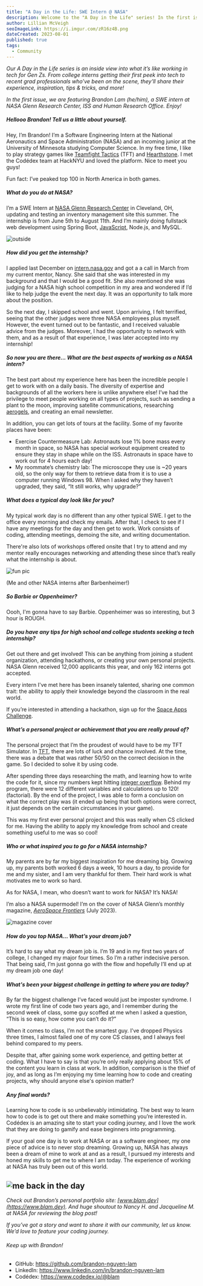 ```yaml
---
title: "A Day in the Life: SWE Intern @ NASA"
description: Welcome to the "A Day in the Life" series! In the first issue, we are spotlighting Brandon Lam, a Computer Science major at the University of Minnesota and a SWE Intern at NASA Glenn Research Center this summer.
author: Lillian McVeigh
seoImageLink: https://i.imgur.com/zR16z4B.png
dateCreated: 2023-08-01
published: true
tags:
  - Community
---
```


_Our A Day in the Life series is an inside view into what it’s like working in tech for Gen Zs. From college interns getting their first peek into tech to recent grad professionals who’ve been on the scene, they’ll share their experience, inspiration, tips & tricks, and more!_

_In the first issue, we are featuring Brandon Lam (he/him), a SWE intern at NASA Glenn Research Center, ISS and Human Research Office. Enjoy!_

##### Hellooo Brandon! Tell us a little about yourself.

Hey, I’m Brandon! I’m a Software Engineering Intern at the National Aeronautics and Space Administration (NASA) and an incoming junior at the University of Minnesota studying Computer Science. In my free time, I like to play strategy games like [Teamfight Tactics](https://en.wikipedia.org/wiki/Teamfight_Tactics) (TFT) and [Hearthstone](https://en.wikipedia.org/wiki/Hearthstone). I met the Codédex team at HackNYU and loved the platform. Nice to meet you guys!

Fun fact: I’ve peaked top 100 in North America in both games.

##### What do you do at NASA?

I’m a SWE Intern at [NASA Glenn Research Center](https://en.wikipedia.org/wiki/Glenn_Research_Center) in Cleveland, OH, updating and testing an inventory management site this summer. The internship is from June 5th to August 11th. And I’m mainly doing fullstack web development using Spring Boot, [JavaScript](https://www.codedex.io/javascript), Node.js, and MySQL.

![outside](https://imgur.com/gCSiTkL.png)

##### How did you get the internship?

I applied last December on [intern.nasa.gov](intern.nasa.gov) and got a a call in March from my current mentor, Nancy. She said that she was interested in my background and that I would be a good fit. She also mentioned she was judging for a NASA high school competition in my area and wondered if I’d like to help judge the event the next day. It was an opportunity to talk more about the position.

So the next day, I skipped school and went. Upon arriving, I felt terrified, seeing that the other judges were three NASA employees plus myself. However, the event turned out to be fantastic, and I received valuable advice from the judges. Moreover, I had the opportunity to network with them, and as a result of that experience, I was later accepted into my internship!

##### So now you are there... What are the best aspects of working as a NASA intern?

The best part about my experience here has been the incredible people I get to work with on a daily basis. The diversity of expertise and backgrounds of all the workers here is unlike anywhere else! I’ve had the privilege to meet people working on all types of projects, such as sending a plant to the moon, improving satellite communications, researching [aerogels](https://en.wikipedia.org/wiki/Aerogel), and creating an email newsletter.

In addition, you can get lots of tours at the facility. Some of my favorite places have been:

- Exercise Countermeasure Lab: Astronauts lose 1% bone mass every month in space, so NASA has special workout equipment created to ensure they stay in shape while on the ISS. Astronauts in space have to work out for 4 hours each day!
- My roommate’s chemistry lab: The microscope they use is ~20 years old, so the only way for them to retrieve data from it is to use a computer running Windows 98. When I asked why they haven’t upgraded, they said, “It still works, why upgrade?”

##### What does a typical day look like for you?

My typical work day is no different than any other typical SWE. I get to the office every morning and check my emails. After that, I check to see if I have any meetings for the day and then get to work. Work consists of coding, attending meetings, demoing the site, and writing documentation.

There're also lots of workshops offered onsite that I try to attend and my mentor really encourages networking and attending these since that’s really what the internship is about.

![fun pic](https://i.imgur.com/fDXvWSq.png)
<figcaption>(Me and other NASA interns after Barbenheimer!)</figcaption>

##### So Barbie or Oppenheimer?

Oooh, I'm gonna have to say Barbie. Oppenheimer was so interesting, but 3 hour is ROUGH.

##### Do you have any tips for high school and college students seeking a tech internship?

Get out there and get involved! This can be anything from joining a student organization, attending hackathons, or creating your own personal projects. NASA Glenn received 12,000 applicants this year, and only 162 interns got accepted. 

Every intern I've met here has been insanely talented, sharing one common trait: the ability to apply their knowledge beyond the classroom in the real world.

If you’re interested in attending a hackathon, sign up for the [Space Apps Challenge](https://www.spaceappschallenge.org).

##### What’s a personal project or achievement that you are really proud of?

The personal project that I’m the proudest of would have to be my TFT Simulator. In [TFT](https://en.wikipedia.org/wiki/Teamfight_Tactics), there are lots of luck and chance involved. At the time, there was a debate that was rather 50/50 on the correct decision in the game. So I decided to solve it by using code.

After spending three days researching the math, and learning how to write the code for it, since my numbers kept hitting [integer overflow](https://en.wikipedia.org/wiki/Integer_overflow). Behind my program, there were 12 different variables and calculations up to 120! (factorial). By the end of the project, I was able to form a conclusion on what the correct play was (it ended up being that both options were correct, it just depends on the certain circumstances in your game).
 
This was my first ever personal project and this was really when CS clicked for me. Having the ability to apply my knowledge from school and create something useful to me was so cool!

##### Who or what inspired you to go for a NASA internship?

My parents are by far my biggest inspiration for me dreaming big. Growing up, my parents both worked 6 days a week, 10 hours a day, to provide for me and my sister, and I am very thankful for them. Their hard work is what motivates me to work so hard. 

As for NASA, I mean, who doesn’t want to work for NASA? It’s NASA! 

I’m also a NASA supermodel! I’m on the cover of NASA Glenn’s monthly magazine, [_AeroSpace Frontiers_](https://www.nasa.gov/sites/default/files/atoms/files/ps-03787-07_af_july_2023_508v2.pdf) (July 2023).

![magazine cover](https://imgur.com/ZCkG6Oh.png)

##### How do you top NASA... What’s your dream job?

It’s hard to say what my dream job is. I’m 19 and in my first two years of college, I changed my major four times. So I’m a rather indecisive person. That being said, I’m just gonna go with the flow and hopefully I’ll end up at my dream job one day!

##### What's been your biggest challenge in getting to where you are today?

By far the biggest challenge I’ve faced would just be imposter syndrome. I wrote my first line of code two years ago, and I remember during the second week of class, some guy scoffed at me when I asked a question, “This is so easy, how come you can’t do it?”

When it comes to class, I’m not the smartest guy. I’ve dropped Physics three times, I almost failed one of my core CS classes, and I always feel behind compared to my peers.

Despite that, after gaining some work experience, and getting better at coding. What I have to say is that you’re only really applying about 15% of the content you learn in class at work. In addition, comparison is the thief of joy, and as long as I’m enjoying my time learning how to code and creating projects, why should anyone else's opinion matter? 

##### Any final words?

Learning how to code is so unbelievably intimidating. The best way to learn how to code is to get out there and make something you’re interested in. Codédex is an amazing site to start your coding journey, and I love the work that they are doing to gamify and ease beginners into programming.

If your goal one day is to work at NASA or as a software engineer, my one piece of advice is to never stop dreaming. Growing up, NASA has always been a dream of mine to work at and as a result, I pursued my interests and honed my skills to get me to where I am today. The experience of working at NASA has truly been out of this world.

![me back in the day](https://i.imgur.com/HIlddHz.png)
---

_Check out Brandon’s personal portfolio site: ​​​​[www.blam.dev](https://www.blam.dev). And huge shoutout to Nancy H. and Jacqueline M. at NASA for reviewing the blog post!_

_If you’ve got a story and want to share it with our community, let us know. We’d love to feature your coding journey._

###### Keep up with Brandon!

- GitHub: https://github.com/brandon-nguyen-lam
- LinkedIn: https://www.linkedin.com/in/brandon-nguyen-lam
- Codédex: https://www.codedex.io/@blam
